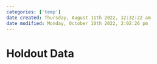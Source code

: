 ```yaml
---
categories: ['temp']
date created: Thursday, August 11th 2022, 12:32:22 am
date modified: Monday, October 10th 2022, 2:02:26 pm
---
```


# Holdout Data



